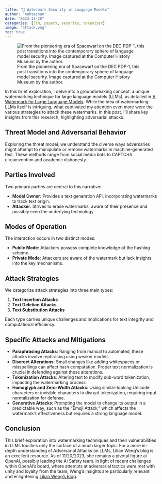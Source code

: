 ```yaml
---
title: "👾 Watermark Security in Language Models"
author: "muhtasham"
date: "2023-11-20"
categories: [llm, papers, security, tokenizer]
image: "attack.png"
toc: true
---
```


![From the pioneering era of Spacewar! on the DEC PDP-1, this post transitions into the contemporary sphere of language model security. Image captured at the Computer History Museum by the author.](attack.png)

In this brief exploration, I delve into a groundbreaking concept: a unique watermarking technique for large language models (LLMs), as detailed in [A Watermark for Large Language Models](https://arxiv.org/abs/2301.10226). While the idea of watermarking LLMs itself is intriguing, what captivated my attention even more were the various strategies to attack these watermarks. In this post, I'll share key insights from this research, highlighting adversarial attacks.

## Threat Model and Adversarial Behavior
Exploring the threat model, we understand the diverse ways adversaries might attempt to manipulate or remove watermarks in machine-generated text. These methods range from social media bots to CAPTCHA circumvention and academic dishonesty.

## Parties Involved
Two primary parties are central to this narrative:

- **Model Owner**: Provides a text generation API, incorporating watermarks to track text origin.
- **Attacker**: Strives to erase watermarks, aware of their presence and possibly even the underlying technology.

## Modes of Operation
The interaction occurs in two distinct modes:

- **Public Mode**: Attackers possess complete knowledge of the hashing scheme.
- **Private Mode**: Attackers are aware of the watermark but lack insights into the key mechanisms.

## Attack Strategies
We categorize attack strategies into three main types:

1. **Text Insertion Attacks**
2. **Text Deletion Attacks**
3. **Text Substitution Attacks**

Each type carries unique challenges and implications for text integrity and computational efficiency.

## Specific Attacks and Mitigations

- **Paraphrasing Attacks**: Ranging from manual to automated, these attacks involve rephrasing using weaker models.
- **Discreet Alterations**: Small changes like adding whitespaces or misspellings can affect hash computation. Proper text normalization is crucial in defending against these alterations.
- **Tokenization Attacks**: Altering text to modify sub-word tokenization, impacting the watermarking process.
- **Homoglyph and Zero-Width Attacks**: Using similar-looking Unicode characters or invisible characters to disrupt tokenization, requiring input normalization for defense.
- **Generative Attacks**: Prompting the model to change its output in a predictable way, such as the "Emoji Attack," which affects the watermark's effectiveness but requires a strong language model.

## Conclusion
This brief exploration into watermarking techniques and their vulnerabilities in LLMs touches only the surface of a much larger topic. For a more in-depth understanding of Adversarial Attacks on LLMs, Lilian Weng's blog is an excellent resource. As of 11/20/2023, she remains a pivotal figure at OpenAI, possibly leading the AI Safety team. In light of recent challenges within OpenAI's board, where attempts at adversarial tactics were met with unity and loyalty from the team, Weng's insights are particularly relevant and enlightening [Lilian Weng's Blog](https://lilianweng.github.io/posts/2023-10-25-adv-attack-llm/).
